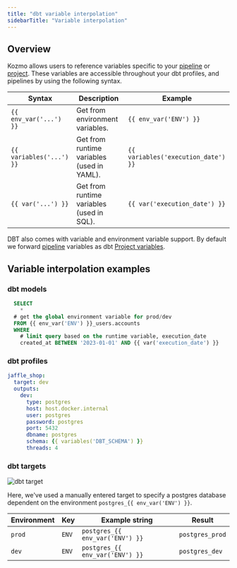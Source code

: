 ```yaml
---
title: "dbt variable interpolation"
sidebarTitle: "Variable interpolation"
---
```

## Overview

Kozmo allows users to reference variables specific to your
[pipeline](/getting-started/runtime-variable) or
[project](/development/variables/environment-variables).
These variables are accessible throughout your dbt profiles, and pipelines by using the following syntax.

| Syntax                   | Description                     | Example                             |
| ------------------------ | ------------------------------- | ----------------------------------- |
| `{{ env_var('...') }}`   | Get from environment variables. | `{{ env_var('ENV') }}`              |
| `{{ variables('...') }}` | Get from runtime variables (used in YAML).     | `{{ variables('execution_date') }}` |
| `{{ var('...') }}` | Get from runtime variables (used in SQL).     | `{{ var('execution_date') }}` |

DBT also comes with variable and environment variable support. By default we forward
[pipeline](/getting-started/runtime-variable)
variables as dbt [Project variables](https://docs.getdbt.com/docs/build/project-variables).

## Variable interpolation examples

### dbt models

```sql
  SELECT
    *
  # get the global environment variable for prod/dev
  FROM {{ env_var('ENV') }}_users.accounts
  WHERE
    # limit query based on the runtime variable, execution_date
    created_at BETWEEN '2023-01-01' AND {{ var('execution_date') }}
```

### dbt profiles

```yaml
jaffle_shop:
  target: dev
  outputs:
    dev:
      type: postgres
      host: host.docker.internal
      user: postgres
      password: postgres
      port: 5432
      dbname: postgres
      schema: {{ variables('DBT_SCHEMA') }}
      threads: 4
```

### dbt targets

![dbt target](https://github.com/kozmoai/assets/blob/main/connection-profiles/dbt-target.png?raw=True)

Here, we've used a manually entered target to specify a postgres database dependent on the environment `postgres_{{ env_var('ENV') }}`.

| Environment | Key   | Example string                  | Result          |
| ----------- | ----- | ------------------------------- | --------------- |
| `prod`      | `ENV` | `postgres_{{ env_var('ENV') }}` | `postgres_prod` |
| `dev`       | `ENV` | `postgres_{{ env_var('ENV') }}` | `postgres_dev`  |
